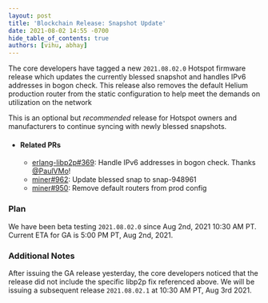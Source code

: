 ```yaml
---
layout: post
title: 'Blockchain Release: Snapshot Update'
date: 2021-08-02 14:55 -0700
hide_table_of_contents: true
authors: [vihu, abhay]
---
```


The core developers have tagged a new `2021.08.02.0` Hotspot firmware release which updates the
currently blessed snapshot and handles IPv6 addresses in bogon check. This release also removes the
default Helium production router from the static configuration to help meet the demands on
utilization on the network

<!--truncate-->

This is an optional but _recommended_ release for Hotspot owners and manufacturers to continue
syncing with newly blessed snapshots.

- #### Related PRs

  - [erlang-libp2p#369](https://github.com/helium/erlang-libp2p/pull/369): Handle IPv6 addresses in
    bogon check. Thanks [@PaulVMo](https://github.com/PaulVMo)!
  - [miner#962](https://github.com/helium/miner/pull/962): Update blessed snap to snap-948961
  - [miner#950](https://github.com/helium/miner/pull/950): Remove default routers from prod config

### Plan

We have been beta testing `2021.08.02.0` since Aug 2nd, 2021 10:30 AM PT. Current ETA for GA is 5:00
PM PT, Aug 2nd, 2021.

### Additional Notes

After issuing the GA release yesterday, the core developers noticed that the release did not include
the specific libp2p fix referenced above. We will be issuing a subsequent release `2021.08.02.1` at
10:30 AM PT, Aug 3rd 2021.
